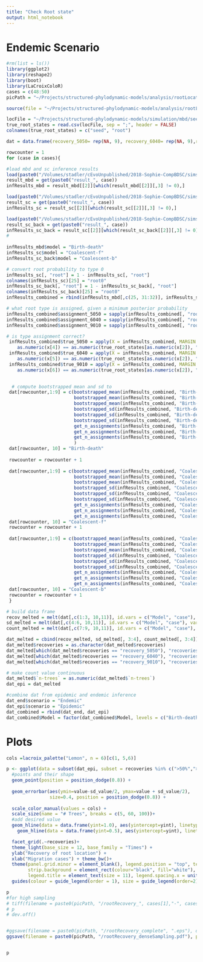 ```yaml
---
title: "Check Root state"
output: html_notebook
---
```


# Endemic Scenario

```r
#rm(list = ls())
library(ggplot2)
library(reshape2)
library(boot)
library(LaCroixColoR)
cases = c(48:50)
picPath = "~/Projects/structured-phylodynamic-models/analysis/rootLocation"
```

```r
source(file = "~/Projects/structured-phylodynamic-models/analysis/rootLocation/supportRootLocation.R")
```

```r
locFile = "~/Projects/structured-phylodynamic-models/simulation/mbd/seedLoc.txt"
true_root_states = read.csv(locFile, sep = ";", header = FALSE)
colnames(true_root_states) = c("seed", "root")
```

```r
dat = data.frame(recovery_5050= rep(NA, 9), recovery_6040= rep(NA, 9),recovery_9010= rep(NA, 9),sd_5050=rep(NA,9), sd_6040 = rep(NA, 9), sd_9010=rep(NA,9),n_5050 =rep(0, 9), n_6040 = rep(0, 9), n_9010 = rep(0, 9), Model = rep(NA, 9), case=c(rep("fast",3), rep("medium",3),rep("slow",3)))
```



```r
rowcounter = 1
for (case in cases){

#load mbd and sc inference results
load(paste0("/Volumes/stadler/cEvoUnpublished/2018-Sophie-CompBDSC/simstudy_3/data/summary_data/bdpsi/BD_rhoSamp/all_params_", case, ".Rdat"))
result_mbd = get(paste0("result_", case))
infResults_mbd = result_mbd[[2]][which(result_mbd[[2]][,3] != 0),]

load(paste0("/Volumes/stadler/cEvoUnpublished/2018-Sophie-CompBDSC/simstudy_3/data/summary_data/sc_inf/BD_rhoSamp/expPrior_forwardMigration/all_params_", case, ".Rdat"))
result_sc = get(paste0("result_", case))
infResults_sc = result_sc[[2]][which(result_sc[[2]][,3] != 0),]

load(paste0("/Volumes/stadler/cEvoUnpublished/2018-Sophie-CompBDSC/simstudy_3/data/summary_data/sc_inf/BD_rhoSamp/expPrior_backwardMigration/all_params_", case, ".Rdat"))
result_sc_back = get(paste0("result_", case))
infResults_sc_back = result_sc[[2]][which(result_sc_back[[2]][,3] != 0),]
#
  
infResults_mbd$model = "Birth-death"
infResults_sc$model = "Coalescent-f"
infResults_sc_back$model = "Coalescent-b"

# convert root probability to type 0
infResults_sc[, "root"] = 1 - infResults_sc[, "root"]
colnames(infResults_sc)[25] = "root0"
infResults_sc_back[, "root"] = 1 - infResults_sc_back[, "root"]
colnames(infResults_sc_back)[25] = "root0"
infResults_combined = rbind(infResults_mbd[,c(25, 31:32)], infResults_sc[,c(25, 34:35)], infResults_sc_back[,c(25, 34:35)])

# what root type is assigned, given a minimum posterior probability
infResults_combined$assignment_5050 = sapply(infResults_combined[, "root0"], function(x){prob_to_assignment(prob = x, margin = 0)})
infResults_combined$assignment_6040 = sapply(infResults_combined[, "root0"], function(x){prob_to_assignment(prob = x, margin = 0.1)})
infResults_combined$assignment_9010 = sapply(infResults_combined[, "root0"], function(x){prob_to_assignment(prob = x, margin = 0.4)})

# is type assignment correct?
 infResults_combined$true_5050 = apply(X = infResults_combined, MARGIN = 1,FUN = function(x){
    as.numeric(x[4]) == as.numeric(true_root_states[as.numeric(x[2]), "root"])})
 infResults_combined$true_6040 = apply(X = infResults_combined, MARGIN = 1,FUN = function(x){
    as.numeric(x[5]) == as.numeric(true_root_states[as.numeric(x[2]), "root"])})
 infResults_combined$true_9010 = apply(X = infResults_combined, MARGIN = 1,FUN = function(x){
    as.numeric(x[6]) == as.numeric(true_root_states[as.numeric(x[2]), "root"])})

 
  # compute bootstrapped mean and sd to
 dat[rowcounter,1:9] = c(bootstrapped_mean(infResults_combined, "Birth-death", "true_5050"),
                         bootstrapped_mean(infResults_combined, "Birth-death", "true_6040"),
                         bootstrapped_mean(infResults_combined, "Birth-death", "true_9010"),
                         bootstrapped_sd(infResults_combined, "Birth-death", "true_5050"),
                         bootstrapped_sd(infResults_combined, "Birth-death", "true_6040"),
                         bootstrapped_sd(infResults_combined, "Birth-death", "true_9010"),
                         get_n_assignments(infResults_combined, "Birth-death", "true_5050"),
                         get_n_assignments(infResults_combined, "Birth-death", "true_6040"),
                         get_n_assignments(infResults_combined, "Birth-death", "true_9010")
                         )
 dat[rowcounter, 10] = "Birth-death"
                          
 rowcounter = rowcounter + 1
 
 dat[rowcounter,1:9] = c(bootstrapped_mean(infResults_combined, "Coalescent-f", "true_5050"),
                         bootstrapped_mean(infResults_combined, "Coalescent-f", "true_6040"),
                         bootstrapped_mean(infResults_combined, "Coalescent-f", "true_9010"),
                         bootstrapped_sd(infResults_combined, "Coalescent-f", "true_5050"),
                         bootstrapped_sd(infResults_combined, "Coalescent-f", "true_6040"),
                         bootstrapped_sd(infResults_combined, "Coalescent-f", "true_9010"),
                         get_n_assignments(infResults_combined, "Coalescent-f", "true_5050"),
                         get_n_assignments(infResults_combined, "Coalescent-f", "true_6040"),
                         get_n_assignments(infResults_combined, "Coalescent-f", "true_9010"))
 dat[rowcounter, 10] = "Coalescent-f"
 rowcounter = rowcounter + 1
 
 dat[rowcounter,1:9] = c(bootstrapped_mean(infResults_combined, "Coalescent-b", "true_5050"),
                         bootstrapped_mean(infResults_combined, "Coalescent-b", "true_6040"),
                         bootstrapped_mean(infResults_combined, "Coalescent-b", "true_9010"),
                         bootstrapped_sd(infResults_combined, "Coalescent-b", "true_5050"),
                         bootstrapped_sd(infResults_combined, "Coalescent-b", "true_6040"),
                         bootstrapped_sd(infResults_combined, "Coalescent-b", "true_9010"),
                         get_n_assignments(infResults_combined, "Coalescent-b", "true_5050"),
                         get_n_assignments(infResults_combined, "Coalescent-b", "true_6040"),
                         get_n_assignments(infResults_combined, "Coalescent-b", "true_9010"))
 dat[rowcounter, 10] = "Coalescent-b"
 rowcounter = rowcounter + 1
 }

# build data frame
recov_melted = melt(dat[,c(1:3, 10,11)], id.vars = c("Model", "case"), variable.name = "recoveries")
sd_melted = melt(dat[,c(4:6, 10,11)], id.vars = c("Model", "case"), variable.name = "sd", value.name = "sd_value")
count_melted = melt(dat[,c(7:9, 10,11)], id.vars = c("Model", "case"), variable.name = "count", value.name = "n-trees")

dat_melted = cbind(recov_melted, sd_melted[, 3:4], count_melted[, 3:4])
dat_melted$recoveries = as.character(dat_melted$recoveries)
dat_melted[which(dat_melted$recoveries == "recovery_5050"), "recoveries"] = ">50%"
dat_melted[which(dat_melted$recoveries == "recovery_6040"), "recoveries"] = ">60%"
dat_melted[which(dat_melted$recoveries == "recovery_9010"), "recoveries"] = ">90%"

# make count value continuous
dat_melted$`n-trees` = as.numeric(dat_melted$`n-trees`)
dat_epi = dat_melted
```


```r
#combine dat from epidemic and endemic inference
dat_end$scenario = "Endemic"
dat_epi$scenario = "Epidemic"
dat_combined = rbind(dat_end, dat_epi)
dat_combined$Model = factor(dat_combined$Model, levels = c("Birth-death", "Coalescent-f", "Coalescent-b"))

```

# Plots

```r
cols =lacroix_palette("Lemon", n = 6)[c(1, 5,6)]

p <- ggplot(data = subset(dat_epi, subset = recoveries %in% c(">50%",">90%")), aes(x = case, y = as.numeric(value), col = Model, size = `n-trees`)) + 
  #points and their shape
  geom_point(position = position_dodge(0.8)) +
  
  geom_errorbar(aes(ymin=value-sd_value/2, ymax=value + sd_value/2), 
                size=0.4, position = position_dodge(0.8)) +
  
  scale_color_manual(values = cols) + 
  scale_size(name = "# Trees", breaks = c(5, 60, 100))+
  #add desired value
  geom_hline(data = data.frame(yint=1.0), aes(yintercept=yint), linetype="dashed", colour="#990000", alpha=0.6)+ 
    geom_hline(data = data.frame(yint=0.5), aes(yintercept=yint), linetype="dashed", colour="#990000", alpha=0.6)+ 

  facet_grid(.~recoveries)+
  theme_light(base_size = 12, base_family = "Times") + 
  ylab("Recovery of root location") + 
  xlab("Migration cases") + theme_bw()+ 
  theme(panel.grid.minor = element_blank(), legend.position = "top", text = element_text(family = "serif",colour = "black"), 
        strip.background = element_rect(colour="black", fill="white"), legend.text = element_text(colour = "black", size = 9.0),
        legend.title = element_text(size = 11), legend.spacing.x = unit(x = 0.1, "cm"))  +
  guides(colour = guide_legend(order = 1), size = guide_legend(order=2))

p  
#for high sampling
# tiff(filename = paste0(picPath, "/rootRecovery_", cases[1],"-", cases[3], ".tiff"), res = 300, width = 13, height = 7.5, units = "cm", compression = "none")
# p
# dev.off()


#ggsave(filename = paste0(picPath, "/rootRecovery_complete", ".eps"), dpi  = 300, width = 13, height = 15, units = "cm", device = "eps")
ggsave(filename = paste0(picPath, "/rootRecovery_denseSampling.pdf"), plot = p, width = 15, height =10, units = "cm")


p
```





